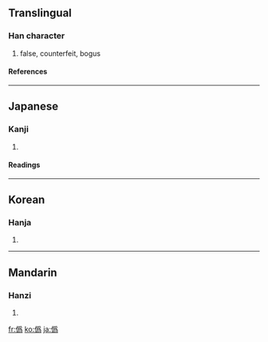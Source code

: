 {{see|伪|偽}}

==Translingual==
===Han character===
{{Han char|rn=9|rad=人|as=12|sn=14|four=|canj=人月竹火 (OBHF)}}
# false, counterfeit, bogus
====References====
{{Han ref|kx=0117.020|dkj=01105|dj=0248.080|hdz=80009.030|uh=50DE|ud=20702}}
----
==Japanese==
===Kanji===
{{ja-kanji|grade=|rs=人12}}
# {{defn|Japanese}}
====Readings====
{{ja-readings|on=[[ぎ]] (gi), [[か]] (ka)|kun=[[いつわる]] (itsuwaru), [[にせ]] (nise), [[いつわり]] (itsuwari)}}
----
==Korean==
===Hanja===
{{ko-hanja|hangeul=위|rv=wi|mr=wi}}
# {{defn|Korean}}
----
==Mandarin==
===Hanzi===
{{cmn-hanzi|sim=伪|pin=[[wěi]] ([[wei3]])|wg=wei<sup>3</sup>}}
# {{defn|Mandarin}}

[[fr:僞]]
[[ko:僞]]
[[ja:僞]]
